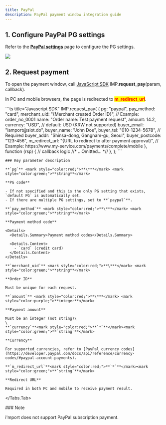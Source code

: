 ```yaml
---
title: PayPal
description: PayPal payment window integration guide
---
```



## 1. Configure PayPal PG settings

Refer to the [**PayPal settings**](../../ready/2-pg/payment-gateway-settings/undefined-5) page to
configure the PG settings.

![](</gitbook-assets/en/screenshot 2022-06-03 1.01.05.png>)

## 2. Request payment

To open the payment window, call [JavaScript SDK](../../sdk/javascript-sdk/readme)
IMP.**request\_pay**(param, callback).

In PC and mobile browsers, the page is redirected to <mark style="color:red;">**m\_redirect\_url**</mark>.

<Tabs>
  <Tabs.Tab title="Authenticated payment request">
    ```ts title="Javascript SDK"
    IMP.request_pay(
      {
        pg: "paypal",
        pay_method: "card",
        merchant_uid: "{Merchant created Order ID}", // Example: order_no_0001
        name: "Order name: Test payment request",
        amount: 14.2,
        currency: "USD", // default: USD (KRW not supported)
        buyer_email: "iamport@siot.do",
        buyer_name: "John Doe",
        buyer_tel: "010-1234-5678", // Required
        buyer_addr: "Shinsa-dong, Gangnam-gu, Seoul",
        buyer_postcode: "123-456",
        m_redirect_url: "{URL to redirect to after payment approval}", // Example: https://www.my-service.com/payments/complete/mobile
      },
      function (rsp) {
        // callback logic
        //* ...Omitted... *//
      },
    );
    ```

    ### Key parameter description

    **`pg`** <mark style="color:red;">**\***</mark> <mark style="color:green;">**string**</mark>

    **PG code**

    - If not specified and this is the only PG setting that exists, `default PG` is automatically set.
    - If there are multiple PG settings, set to **`paypal`**.

    **`pay_method`** <mark style="color:red;">**\***</mark> <mark style="color:green;">**string**</mark>

    **Payment method code**

    <Details>
      <Details.Summary>Payment method codes</Details.Summary>

      <Details.Content>
        - `card` (credit card)
      </Details.Content>
    </Details>

    **`merchant_uid`** <mark style="color:red;">**\***</mark> <mark style="color:green;">**string**</mark>

    **Order ID**

    Must be unique for each request.

    **`amount`** <mark style="color:red;">**\***</mark> <mark style="color:purple;">**integer**</mark>

    **Payment amount**

    Must be an integer (not string)\
    \
    **`currency`**<mark style="color:red;">**`*`**</mark><mark style="color:green;">**`string`**</mark>

    **Currency**

    For supported currencies, refer to [PayPal currency codes](https://developer.paypal.com/docs/api/reference/currency-codes/#paypal-account-payments).

    **`m_redirect_url`**<mark style="color:red;">**`*`**</mark><mark style="color:green;">**`string`**</mark>

    **Redirect URL**

    Required in both PC and mobile to receive payment result.
  </Tabs.Tab>
</Tabs>

<Hint style="warning">
  ### Note

  i'mport does not support PayPal subscription payment.
</Hint>

